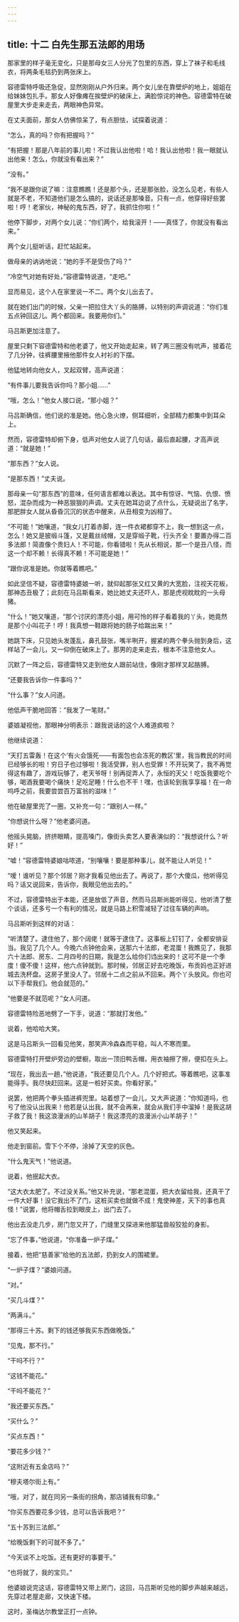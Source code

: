 ```yaml
---
---
---
```

title: 十二 白先生那五法郎的用场
---





那家里的样子毫无变化，只是那母女三人分光了包里的东西，穿上了袜子和毛线衣，将两条毛毯扔到两张床上。

容德雷特呼吸还急促，显然刚刚从户外归来。两个女儿坐在靠壁炉的地上，姐姐在给妹妹包扎手。那女人好像瘫在挨壁炉的破床上，满脸惊诧的神色。容德雷特在破屋里大步走来走去，两眼神色异常。

在丈夫面前，那女人仿佛惊呆了，有点胆怯，试探着说道：

“怎么，真的吗？你有把握吗？”

“有把握！那是八年前的事儿啦！不过我认出他啦！哈！我认出他啦！我一眼就认出他来！怎么，你就没有看出来？”

“没有。”

“我不是跟你说了嘛：注意瞧瞧！还是那个头，还是那张脸，没怎么见老，有些人就是不老，不知道他们是怎么搞的，说话还是那嗓音。只有一点，他穿得好些罢啦！哼！老家伙，神秘的鬼东西，好了，我抓住你啦！”

他停下脚步，对两个女儿说：“你们两个，给我滚开！——真怪了，你就没有看出来。”

两个女儿挺听话，赶忙站起来。

做母亲的讷讷地说：“她的手不是受伤了吗？”

“冷空气对她有好处，”容德雷特说道，“走吧。”

显而易见，这个人在家里说一不二。两个女儿出去了。

就在她们出门的时候，父亲一把拉住大丫头的胳膊，以特别的声调说道：“你们准五点钟回这儿。两个都回来。我要用你们。”

马吕斯更加注意了。

屋里只剩下容德雷特和他老婆了，他又开始走起来，转了两三圈没有吭声，接着花了几分钟，往裤腰里掖他那件女人衬衫的下摆。

他猛地转向他女人，叉起双臂，高声说道：

“有件事儿要我告诉你吗？那小姐……”

“哦，怎么！”他女人接口说，“那小姐？”

马吕斯确信，他们说的准是她。他心急火燎，侧耳细听，全部精力都集中到耳朵上。

然而，容德雷特却俯下身，低声对他女人说了几句话，最后直起腰，才高声说道：“就是她！”

“那东西？”女人说。

“是那东西！”丈夫说。

那母亲一句“那东西”的意味，任何语言都难以表达。其中有惊讶、气恼、仇恨、愤怒，混杂而成为一种恶狠狠的声调。丈夫在她耳边说了点什么，无疑说出了名字，那肥胖女人就从昏昏沉沉的状态中醒来，从丑相变为凶相了。

“不可能！”她嚷道，“我女儿打着赤脚，连一件衣裙都穿不上，我一想到这一点，怎么！她又是披缎斗篷，又是戴丝绒帽，又是穿缎子靴，行头齐全！要置办得二百多法郎！简直像个贵妇人！不可能，你看错啦！先从长相说，那一个是丑八怪，而这一个却不赖！长得真不赖！不可能是她！”

“跟你说准是她。你就等着瞧吧。”

如此坚信不疑，容德雷特婆娘一听，就仰起那张又红又黄的大宽脸，注视天花板，那神态丑极了；此刻在马吕斯看来，她比她丈夫还吓人，那是虎视眈眈的一头母猪。

“什么！”她又嚷道，“那个讨厌的漂亮小姐，用可怜的样子看着我的丫头，她竟然是那个小叫花子！哼！我真想一鞋跟将她的肠子给踹出来！”

她跳下床，只见她头发蓬乱，鼻孔鼓张，嘴半咧开，握紧的两个拳头抛到身后，这样站了一会儿，又一仰倒在破床上了。那男的走来走去，根本不注意他女人。

沉默了一阵之后，容德雷特又走到他女人跟前站住，像刚才那样叉起胳膊。

“还要我告诉你一件事吗？”

“什么事？”女人问道。

他低声干脆地回答：“我发了一笔财。”

婆娘凝视他，那眼神分明表示：跟我说话的这个人难道疯啦？

他继续说道：

“天打五雷轰！在这个‘有火会饿死——有面包也会冻死的教区’里，我当教民的时间已经够长的啦！穷日子也过够啦！我活受罪，别人也受罪！不开玩笑了，我不再觉得这有趣了，游戏玩够了，老天爷呀！别再捉弄人了，永恒的天父！吃饭我要吃个够，喝酒我要喝个痛快！足吃足睡！什么也不干！嘿，也该轮到我享享福！在一命呜呼之前，我要尝尝百万富翁的滋味！”

他在破屋里兜了一圈，又补充一句：“跟别人一样。”

“你想说什么呀？”他老婆问道。

他摇头晃脑，挤挤眼睛，提高嗓门，像街头卖艺人要表演似的：“我想说什么？听好！”

“嘘！”容德雷特婆娘咕哝道，“别嚷嚷！要是那种事儿，就不能让人听见！”

“嗳！谁听见？那个邻居？刚才我看见他出去了。再说了，那个大傻瓜，他听得见吗？话又说回来，告诉你，我眼见他出去的。”

不过，容德雷特出于本能，还是放低了声音，然而马吕斯尚能听得见，他听清了整个谈话，还多亏一个有利的情况，就是马路上积雪减轻了过往车辆的声响。

马吕斯听到这样的对话：

“听清楚了。逮住他了，那个阔佬！就等于逮住了。这事板上钉钉了，全都安排妥当。我见了几个人。今晚六点钟他会来，送那六十法郎，老混蛋！我瞧见了，我那六十法郎、房东、二月四号的日期，我是怎么给你们诌出来的！这可不是一个季度！傻不傻！这样，他六点钟就到。那时候，邻居正好去吃晚饭，布贡妈也正好进城去洗杯盘。这房子里没人了。邻居十二点之前从不回来。两个丫头放风。你也可以下手帮我们。他会就范的。”

“他要是不就范呢？”女人问道。

容德雷特险恶地劈了一下手，说道：“那就打发他。”

说着，他哈哈大笑。

这是马吕斯头一回看见他笑，那笑声冷森森而平稳，叫人不寒而栗。

容德雷特打开壁炉旁边的壁橱，取出一顶旧鸭舌帽，用衣袖擦了擦，便扣在头上。

“现在，我出去一趟，”他说道，“我还要见几个人。几个好把式。等着瞧吧，这事准能得手。我尽快赶回来。这是一桩好买卖。你看好家。”

说罢，他把两个拳头插进裤兜里。站着想了一会儿，又大声说道：“你知道吗，也亏了他没认出我来！他若是认出我，就不会再来，就会从我们手中溜掉！是我这胡子救了我！我这浪漫派的山羊胡子！我这漂亮的浪漫派小山羊胡子！”

他又笑起来。

他走到窗前。雪下个不停，涂掉了天空的灰色。

“什么鬼天气！”他说道。

说着，他抿起大衣。

“这大衣太肥了。不过没关系。”他又补充说，“那老混蛋，把大衣留给我，还真干了一件大好事！没它我出不了门，这桩买卖也就做不成！鬼使神差，天下的事也真怪！”说罢，他将帽舌拉到眼皮上，出门去了。

他出去没走几步，房门忽又开了，门缝里又探进来他那猛兽般狡狯的身影。

“忘了件事，”他说道，“你准备一炉子煤。”

接着，他把“慈善家”给他的五法郎，扔到女人的围裙里。

“一炉子煤？”婆娘问道。

“对。”

“买几斗煤？”

“两满斗。”

“那得三十苏。剩下的钱还够我买东西做晚饭。”

“见鬼，那不行。”

“干吗不行？”

“这钱不能花。”

“干吗不能花？”

“我还要买东西。”

“买什么？”

“买点东西！”

“要花多少钱？”

“这附近有五金店吗？”

“穆夫塔尔街上有。”

“哦，对了，就在同另一条街的拐角，那店铺我有印象。”

“你买东西要花多少钱，总可以告诉我吧？”

“五十苏到三法郎。”

“给晚饭剩下的可就不多了。”

“今天谈不上吃饭。还有更好的事要干。”

“也将就了，我的宝贝。”

他婆娘说完这话，容德雷特又带上房门，这回，马吕斯听见他的脚步声越来越远，先穿过老屋走廊，又快速下楼。

这时，圣梅达尔教堂正打一点钟。